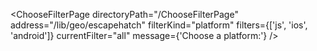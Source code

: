 

<ChooseFilterPage
  directoryPath="/ChooseFilterPage"
  address="/lib/geo/escapehatch"
  filterKind="platform"
  filters={['js', 'ios', 'android']}
  currentFilter="all"
  message={'Choose a platform:'}
/>
